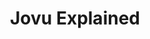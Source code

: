 ---
title: 'Jovu Explained'
description: 'Discover how enterprise developers can leverage Amplication AI (Jovu) to accelerate development with intelligent suggestions.'
icon: 'brain'
---